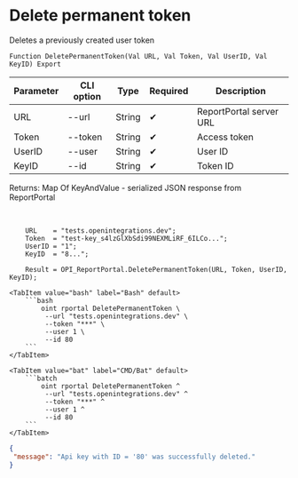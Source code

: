 ﻿---
sidebar_position: 3
description: Delete permanent token and other functions to work with ReportPortal in the Open Integration Package, a free open-source integration library for 1C:Enterprise 8, OneScript and CLI
keywords: [1C, 1С, 1С:Enterprise, 1С:Enterprise 8.3, API, Integration, Services, Exchange, OneScript, CLI, ReportPortal]
---


# Delete permanent token
 Deletes a previously created user token



`Function DeletePermanentToken(Val URL, Val Token, Val UserID, Val KeyID) Export`

  | Parameter | CLI option | Type | Required | Description |
  |-|-|-|-|-|
  | URL | --url | String | &#x2714; | ReportPortal server URL |
  | Token | --token | String | &#x2714; | Access token |
  | UserID | --user | String | &#x2714; | User ID |
  | KeyID | --id | String | &#x2714; | Token ID |

  
  Returns:  Map Of KeyAndValue - serialized JSON response from ReportPortal

<br/>



```bsl title="1C:Enterprise/OneScript code example"
    URL    = "tests.openintegrations.dev";
    Token  = "test-key_s4lzGlXbSdi99NEXMLiRF_6ILCo...";
    UserID = "1";
    KeyID  = "8...";

    Result = OPI_ReportPortal.DeletePermanentToken(URL, Token, UserID, KeyID);
```
 

 <Tabs>
  
    <TabItem value="bash" label="Bash" default>
        ```bash
            oint rportal DeletePermanentToken \
             --url "tests.openintegrations.dev" \
             --token "***" \
             --user 1 \
             --id 80
        ```
    </TabItem>
  
    <TabItem value="bat" label="CMD/Bat" default>
        ```batch
            oint rportal DeletePermanentToken ^
             --url "tests.openintegrations.dev" ^
             --token "***" ^
             --user 1 ^
             --id 80
        ```
    </TabItem>
</Tabs>


```json title="Result"
{
 "message": "Api key with ID = '80' was successfully deleted."
}
```
